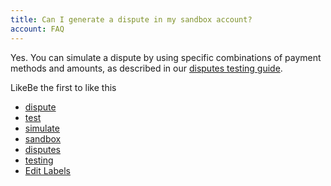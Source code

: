 ```yaml
---
title: Can I generate a dispute in my sandbox account?
account: FAQ 
---
```


Yes. You can simulate a dispute by using specific combinations of payment methods and amounts, as described in our [disputes testing guide](/display/DOCS/Disputes+testing).

LikeBe the first to like this

*   [dispute](/label/FAQ/dispute)
*   [test](/label/FAQ/test)
*   [simulate](/label/FAQ/simulate)
*   [sandbox](/label/FAQ/sandbox)
*   [disputes](/label/FAQ/disputes)
*   [testing](/label/FAQ/testing)
*   [Edit Labels](# "Edit Labels (Type 'l')")




